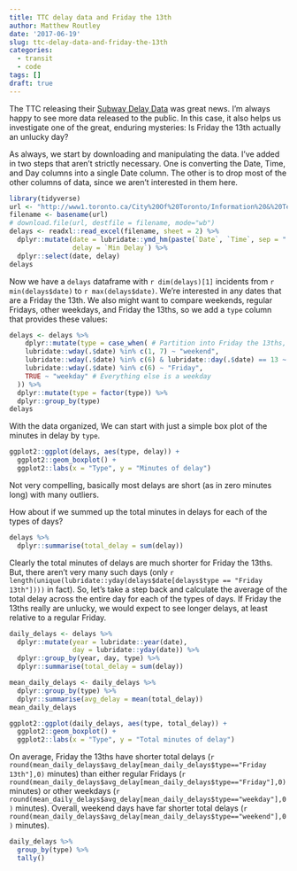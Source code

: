 ```yaml
---
title: TTC delay data and Friday the 13th
author: Matthew Routley
date: '2017-06-19'
slug: ttc-delay-data-and-friday-the-13th
categories:
  - transit
  - code
tags: []
draft: true
---
```


The TTC releasing their [Subway Delay Data](delay_data) was great news. I'm always happy to see more data released to the public. In this case, it also helps us investigate one of the great, enduring mysteries: Is Friday the 13th actually an unlucky day?


  [delay_data]: http://www1.toronto.ca/wps/portal/contentonly?vgnextoid=fa6be8c5a612c510VgnVCM10000071d60f89RCRD

As always, we start by downloading and manipulating the data. I've added in two steps that aren't strictly necessary. One is converting the Date, Time, and Day columns into a single Date column. The other is to drop most of the other columns of data, since we aren't interested in them here.

```r
library(tidyverse)
url <- "http://www1.toronto.ca/City%20Of%20Toronto/Information%20&%20Technology/Open%20Data/Data%20Sets/Assets/Files/Subway%20&%20SRT%20Logs%20(Jan01_14%20to%20April30_17).xlsx"
filename <- basename(url)
# download.file(url, destfile = filename, mode="wb")
delays <- readxl::read_excel(filename, sheet = 2) %>% 
  dplyr::mutate(date = lubridate::ymd_hm(paste(`Date`, `Time`, sep = " ")),
                delay = `Min Delay`) %>% 
  dplyr::select(date, delay)
delays
```

Now we have a `delays` dataframe with `r dim(delays)[1]` incidents from `r min(delays$date)` to `r max(delays$date)`. We're interested in any dates that are a Friday the 13th. We also might want to compare weekends, regular Fridays, other weekdays, and Friday the 13ths, so we add a `type` column that provides these values:

```r
delays <- delays %>% 
    dplyr::mutate(type = case_when( # Partition into Friday the 13ths, Fridays, weekends, and others
    lubridate::wday(.$date) %in% c(1, 7) ~ "weekend",
    lubridate::wday(.$date) %in% c(6) & lubridate::day(.$date) == 13 ~ "Friday 13th",
    lubridate::wday(.$date) %in% c(6) ~ "Friday",
    TRUE ~ "weekday" # Everything else is a weekday
  )) %>% 
  dplyr::mutate(type = factor(type)) %>% 
  dplyr::group_by(type)
delays
```

With the data organized, We can start with just a simple box plot of the minutes in delay by `type`.

```r
ggplot2::ggplot(delays, aes(type, delay)) +
  ggplot2::geom_boxplot() + 
  ggplot2::labs(x = "Type", y = "Minutes of delay")
```

Not very compelling, basically most delays are short (as in zero minutes long) with many outliers.

How about if we summed up the total minutes in delays for each of the types of days?

```r
delays %>% 
  dplyr::summarise(total_delay = sum(delay))
```

Clearly the total minutes of delays are much shorter for Friday the 13ths. But, there aren't very many such days (only `r length(unique(lubridate::yday(delays$date[delays$type == "Friday 13th"])))` in fact). So, let's take a step back and calculate the average of the total delay across the entire day for each of the types of days. If Friday the 13ths really are unlucky, we would expect to see longer delays, at least relative to a regular Friday. 

```r
daily_delays <- delays %>% 
  dplyr::mutate(year = lubridate::year(date),
                day = lubridate::yday(date)) %>% 
  dplyr::group_by(year, day, type) %>% 
  dplyr::summarise(total_delay = sum(delay))

mean_daily_delays <- daily_delays %>% 
  dplyr::group_by(type) %>% 
  dplyr::summarise(avg_delay = mean(total_delay))
mean_daily_delays
```

```r
ggplot2::ggplot(daily_delays, aes(type, total_delay)) +
  ggplot2::geom_boxplot() + 
  ggplot2::labs(x = "Type", y = "Total minutes of delay")
```

On average, Friday the 13ths have shorter total delays (`r round(mean_daily_delays$avg_delay[mean_daily_delays$type=="Friday 13th"],0)` minutes) than either regular Fridays (`r round(mean_daily_delays$avg_delay[mean_daily_delays$type=="Friday"],0)` minutes) or other weekdays (`r round(mean_daily_delays$avg_delay[mean_daily_delays$type=="weekday"],0)` minutes). Overall, weekend days have far shorter total delays (`r round(mean_daily_delays$avg_delay[mean_daily_delays$type=="weekend"],0)` minutes).

```r
daily_delays %>% 
  group_by(type) %>% 
  tally()
```

